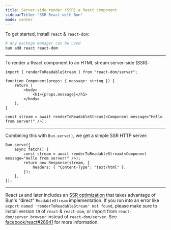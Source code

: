 ```yaml
---
title: Server-side render (SSR) a React component
sidebarTitle: "SSR React with Bun"
mode: center
---
```


To get started, install `react` & `react-dom`:

```sh terminal icon="terminal"
# Any package manager can be used
bun add react react-dom
```

---

To render a React component to an HTML stream server-side (SSR):

```tsx ssr-react.tsx icon="file-code"
import { renderToReadableStream } from "react-dom/server";

function Component(props: { message: string }) {
	return (
		<body>
			<h1>{props.message}</h1>
		</body>
	);
}

const stream = await renderToReadableStream(<Component message="Hello from server!" />);
```

---

Combining this with `Bun.serve()`, we get a simple SSR HTTP server:

```tsx server.ts icon="/icons/typescript.svg"
Bun.serve({
	async fetch() {
		const stream = await renderToReadableStream(<Component message="Hello from server!" />);
		return new Response(stream, {
			headers: { "Content-Type": "text/html" },
		});
	},
});
```

---

React `19` and later includes an [SSR optimization](https://github.com/facebook/react/pull/25597) that takes advantage of Bun's "direct" `ReadableStream` implementation. If you run into an error like `export named 'renderToReadableStream' not found`, please make sure to install version `19` of `react` & `react-dom`, or import from `react-dom/server.browser` instead of `react-dom/server`. See [facebook/react#28941](https://github.com/facebook/react/issues/28941) for more information.

